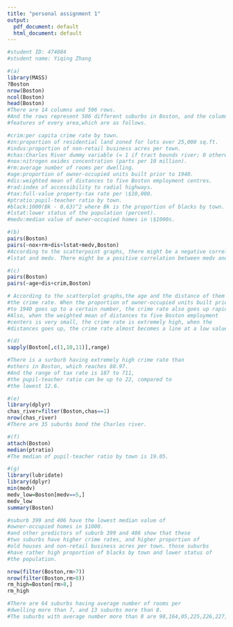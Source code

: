 ```yaml
---
title: "personal assignment 1"
output:
  pdf_document: default
  html_document: default
---
```

```r
#student ID: 474084
#student name: Yiqing Zhang

#(a)
library(MASS)
?Boston
nrow(Boston)
ncol(Boston)
head(Boston)
#There are 14 columns and 506 rows. 
#And the rows represent 506 different suburbs in Boston, and the columns represent 14 different 
#features of every area,which are as follows.

#crim:per capita crime rate by town.
#zn:proportion of residential land zoned for lots over 25,000 sq.ft.
#indus:proportion of non-retail business acres per town.
#chas:Charles River dummy variable (= 1 if tract bounds river; 0 otherwise).
#nox:nitrogen oxides concentration (parts per 10 million).
#rm:average number of rooms per dwelling.
#age:proportion of owner-occupied units built prior to 1940.
#dis:weighted mean of distances to five Boston employment centres.
#rad:index of accessibility to radial highways.
#tax:full-value property-tax rate per \$10,000.
#ptratio:pupil-teacher ratio by town.
#black:1000(Bk - 0.63)^2 where Bk is the proportion of blacks by town.
#lstat:lower status of the population (percent).
#medv:median value of owner-occupied homes in \$1000s.
```


```r
#(b)
pairs(Boston)
pairs(~nox+rm+dis+lstat+medv,Boston)
#According to the scatterpoint graphs, there might be a negative correlation between nox and dis; 
#lstat and medv. There might be a positive correlation between medv and rm.
```
```r
#(c)
pairs(Boston)
pairs(~age+dis+crim,Boston)

# According to the scatterplot graphs,the age and the distance of them are associated with
#the crime rate. When the proportion of owner-occupied units built prior 
#to 1940 goes up to a certain number, the crime rate also goes up rapidly. 
#Also, when the weighted mean of distances to five Boston employment 
#centers is very small, the crime rate is extremely high, when the
#distances goes up, the crime rate almost becomes a line at a low value.

```


```r
#(d)
sapply(Boston[,c(1,10,11)],range)

#There is a surburb having extremely high crime rate than
#others in Boston, which reaches 88.97.
#And the range of tax rate is 187 to 711,
#the pupil-teacher ratio can be up to 22, compared to 
#the lowest 12.6.
```


```r
#(e)
library(dplyr)
chas_river=filter(Boston,chas==1)
nrow(chas_river)
#There are 35 suburbs bond the Charles river.
```



```r
#(f)
attach(Boston)
median(ptratio)
#The median of pupil-teacher ratio by town is 19.05.
```
```r
#(g)
library(lubridate)
library(dplyr)
min(medv)
medv_low=Boston[medv==5,]
medv_low
summary(Boston)

#suburb 399 and 406 have the lowest median value of 
#owner-occupied homes in $1000.
#and other predictors of suburb 399 and 406 show that these 
#two suburbs have higher crime rates, and higher proportion of 
#old houses and non-retail business acres per town. those suburbs 
#have rather high proportion of blacks by town and lower status of
#the population.
```


```r

nrow(filter(Boston,rm>7))
nrow(filter(Boston,rm>8))
rm_high=Boston[rm>8,]
rm_high

#There are 64 suburbs having average number of rooms per 
#dwelling more than 7, and 13 suburbs more than 8.
#The suburbs with average number more than 8 are 98,164,05,225,226,227,233,234,254,258


```

